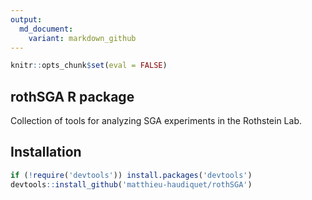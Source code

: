 ```yaml
---
output:
  md_document:
    variant: markdown_github
---
```


```r
knitr::opts_chunk$set(eval = FALSE)
```

## rothSGA R package

Collection of tools for analyzing SGA experiments in the Rothstein Lab.

## Installation

```r
if (!require('devtools')) install.packages('devtools')
devtools::install_github('matthieu-haudiquet/rothSGA')
```
